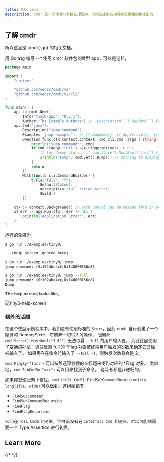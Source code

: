 ```yaml
---
title: 介绍 cmdr
description: cmdr 是一个命令行参数处理框架，同时还提供应用程序设置集的集成能力
---
```


## 了解 cmdr

所以这里是 cmdr(-go) 的相关文档。

<Cards>
  <Card title="Cmdr(-go) v2 Documentation" href="./cmdr.v2/" />
  <Card title="Cmdr(-go) v1 Documentation" href="./cmdr.v1/" />
</Cards>

用 Golang 编写一个使用 cmdr 软件包的微型 app，可以是这样，

```go title="./examples/tiny0/main.go"
package main

import (
	"context"

	"github.com/hedzr/cmdr/v2"
	"github.com/hedzr/cmdr/v2/cli"
)

func main() {
	app := cmdr.New().
		Info("tiny0-app", "0.3.1").
		Author("The Example Authors") // .Description(``).Header(``).Footer(``)
	app.Cmd("jump").
		Description("jump command").
		Examples(`jump example`). // {{.AppName}}, {{.AppVersion}}, {{.DadCommands}}, {{.Commands}}, ...
		OnAction(func(ctx context.Context, cmd cli.Cmd, args []string) (err error) {
			println("jump command:", cmd)
			if cmd.FlagBy("full").GetTriggeredTimes() > 0 {
				// for dummy store, `if cmd.Store().MustBool("full") {}` cannot work
				println("Dump", cmd.Set().Dump()) // nothing to display since a dummy store created
			}
			return
		}).
		With(func(b cli.CommandBuilder) {
			b.Flg("full", "f").
				Default(false).
				Description("full option here").
				Build()
		})

	ctx := context.Background() // with cancel can be passed thru in your actions
	if err := app.Run(ctx); err != nil {
		println("Application Error:", err)
	}
}
```

运行的效果为，

```bash
$ go run ./examples/tiny0/

...[help screen ignored here]

$ go run ./examples/tiny0/ jump
jump command: (0x1024be4c0,0x140000766c8)

$ go run ./examples/tiny0/ jump --full
jump command: (0x1024be4c0,0x140000766c8)
Dump
```

The help screen looks like,

![tiny0-help-screen](/images/cmdr/v2/guide/2025-02-16T09.14.24.png)

### 额外的话题

在这个微型示例程序中，我们没有使用标准的 `Store`，因此 cmdr 自行创建了一个隐含的 DummyStore，它废弃一切进入的操作。
也因此 `cmd.Store().MustBool("full")` 无法取得 `--full` 的用户输入值。
为此这里使用了变通的办法：通过检测 full 的 \*Flag 对象被终端用户触发的次数来确定它已经被输入了。
如果用户在命令行输入了 `--full -f`，则触发次数将会是 2。

`cmd.FlagBy("full")` 可以按照选项参数的长标题来找到对应的 \*Flag 对象。
类似地，`cmd.SubCmdBy("xxx")` 可以用来找到子命令。
这两者都是非递归的。

如果你想递归向下查找，`cmd.(*cli.CmdS).FindSubCommandRecursive(ctx, longTitle, wide)` 可以做到。这组函数有，

- `FindSubCommand`
- `FindSubCommandRecursive`
- `FindFlag`
- `FindFlagRecursive`

它们在 `*cli.CmdS` 上提供，但目前没有在 `interface Cmd` 上提供，所以可能你需要一个 Type Assertion 进行转换。

## Learn More

<Cards>
  <Card
    title="Learn more about `hedzr/store`"
    href="https://github.com/hedzr/store"
  />
  <Card
    title="Learn more about `hedzr/logg`"
    href="https://github.com/hedzr/logg"
  />
  <Card
    title="Learn more about `hedzr/evendeep`"
    href="https://github.com/hedzr/evendeep"
  />
  <Card
    title="Learn more about `hedzr/is`"
    href="https://github.com/hedzr/is"
  />
  {/* <Card title="Learn more about Fumadocs" href="https://fumadocs.vercel.app" /> */}
</Cards>

